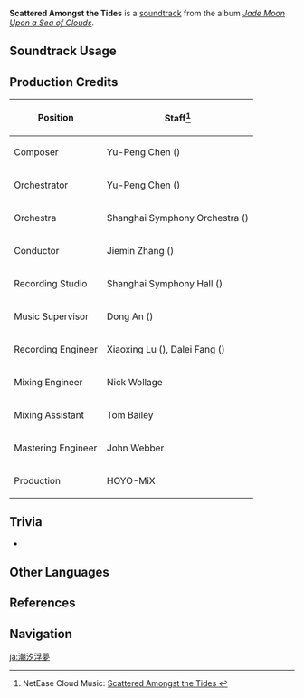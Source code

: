 {{Soundtrack Infobox
|image          = Jade Moon Upon a Sea of Clouds.png
|album          = Jade Moon Upon a Sea of Clouds
|disc           = 1
|number         = 32
|featured       =
|featured2      =
|featured3      =
|featured_disc  =
|featured_disc2 =
|featured_disc3 =
|youtube_id     = eFSKIMKk4UM
|spotify_id     = 4gxAxQScUpwnCtCnM4Y1Uv
|previous       = Hazy Light
|next           = Rhythms From the Conch
}}
'''Scattered Amongst the Tides''' is a [[soundtrack]] from the album ''[[Jade Moon Upon a Sea of Clouds]]''.

==Soundtrack Usage==
{{Soundtrack Usage
|location = Sal Terrae//night; rain;;Luhua Pool//night; rain;;Guyun Stone Forest//night; rain;;Yaoguang Shoal
|teapot   = Cool Isle//night
}}

==Production Credits==
{| class="wikitable"
! Position
! Staff<ref>NetEase Cloud Music: [https://music.163.com/#/song?id=1492275688 Scattered Amongst the Tides {{zh|潮汐浮梦}}]</ref>
|-
! Composer
| Yu-Peng Chen ({{zh|陈致逸}})
|-
! Orchestrator
| Yu-Peng Chen ({{zh|陈致逸}})
|-
! Orchestra
| Shanghai Symphony Orchestra ({{zh|上海交响乐团}})
|-
! Conductor
| Jiemin Zhang ({{zh|张洁敏}})
|-
! Recording Studio
| Shanghai Symphony Hall ({{zh|上海交响乐团音乐厅}})
|-
! Music Supervisor
| Dong An ({{zh|安栋}})
|-
! Recording Engineer
| Xiaoxing Lu ({{zh|陆晓幸}}), Dalei Fang ({{zh|房大磊}})
|-
! Mixing Engineer
| Nick Wollage
|-
! Mixing Assistant
| Tom Bailey
|-
! Mastering Engineer
| John Webber
|-
! Production
| HOYO-MiX
|}

==Trivia==
* {{Transclude|Joy of Returning|QiongjiEstuaryLeitmotif|section=1}}

==Other Languages==
{{Other Languages
|en      = Scattered Amongst the Tides
|zhs     = 潮汐浮梦
|zhs_rm  = Cháoxī Fúmèng
|zht     = 潮汐浮夢
|zht_rm  = Cháoxī Fúmèng
|zh_tl   = Fleeting Dreams of Tides
|ja      = 潮汐浮夢
|ja_rm   = Chouseki Fumu{{Assumed}}
|ja_tl   = 
}}

==References==
{{Reflist}}

==Navigation==
{{Soundtrack Navbox|Jade Moon Upon a Sea of Clouds}}

[[ja:潮汐浮夢]]